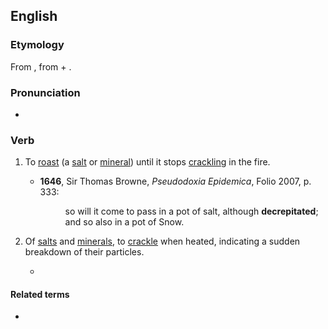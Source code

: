 ==English==

===Etymology===
From {{etyl|ML.|en}} {{m|la|decrepitare}}, from {{etyl|la|en}} {{m|la|de-}} + {{m|la|crepitare}}.

===Pronunciation===
* {{IPA|en|/dɪˈkɹɛpɪteɪt/}}

===Verb===
{{en-verb|decrepitat}}

# {{lb|en|transitive}} To [[roast]] (a [[salt]] or [[mineral]]) until it stops [[crackling]] in the fire.
#* '''1646''', Sir Thomas Browne, ''Pseudodoxia Epidemica'', Folio 2007, p. 333:
#*: so will it come to pass in a pot of salt, although '''decrepitated'''; and so also in a pot of Snow.
# {{lb|en|intransitive}} Of [[salts]] and [[minerals]], to [[crackle]] when heated, indicating a sudden breakdown of their particles.
#* {{quote-journal|en|magazine=Magazine of Popular Science, and Journal of the Useful Arts|year=1837|passage=It is, however, remarkable, that the greater number of bodies which '''decrepitate''', are really anhydrous and fixed, such as sulphate of potash, sulphate of barytes, chloride of sodium, &c.|page=77}}

====Related terms====
* {{l|en|decrepitation}}